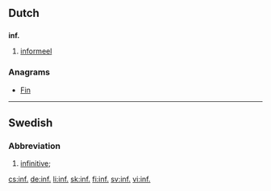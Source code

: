 ==Dutch==

==={{abbreviation|nl}}===
'''inf.'''

# [[informeel]]

===Anagrams===
* [[Fin#Dutch|Fin]]

----

==Swedish==

===Abbreviation===
{{head|sv|abbreviation}}

# {{context|lexicography|grammar|lang=sv}} [[infinitive]]; {{abbreviation of|infinitiv|lang=sv}}

[[cs:inf.]]
[[de:inf.]]
[[li:inf.]]
[[sk:inf.]]
[[fi:inf.]]
[[sv:inf.]]
[[vi:inf.]]